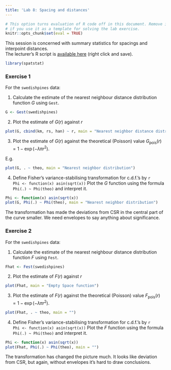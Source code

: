 ```yaml
---
title: 'Lab 8: Spacing and distances'
---
```


```r
# This option turns evaluation of R code off in this document. Remove it
# if you use it as a template for solving the lab exercise.
knitr::opts_chunk$set(eval = TRUE)
```

This session is concerned with summary statistics for
spacings and interpoint distances.  
The lecturer's R script is [available here](https://raw.githubusercontent.com/spatstat/SSAI2017/master/Scripts/script08.R) (right click and save).

```r
library(spatstat)
```

### Exercise 1

For the `swedishpines` data:

1.  Calculate the estimate of the nearest neighbour distance
    distribution function $G$ using `Gest`.

```r
G <- Gest(swedishpines)
```

2.  Plot the estimate of $G(r)$ against $r$

```r
plot(G, cbind(km, rs, han) ~ r, main = "Nearest neighbor distance distribution")
```

3.  Plot the estimate of $G(r)$ against the theoretical (Poisson) value
    $G_{\mbox{pois}}(r) = 1 - \exp(-\lambda \pi r^2)$.

E.g.

```r
plot(G, . ~ theo, main = "Nearest neighbor distribution")
```

4.  Define Fisher’s variance-stabilising transformation for c.d.f.’s
    by
    ```r
    Phi <- function(x) asin(sqrt(x))
    ```
    Plot the $G$ function using the formula `Phi(.) ~ Phi(theo)`
    and interpret it.
    
```r
Phi <- function(x) asin(sqrt(x))
plot(G, Phi(.) ~ Phi(theo), main = "Nearest neighbor distribution")
```

The transformation has made the deviations from CSR in the central part of the
curve smaller. We need envelopes to say anything about significance.

### Exercise 2

For the `swedishpines` data:

1.  Calculate the estimate of the nearest neighbour distance
    distribution function $F$ using `Fest`.

```r
Fhat <- Fest(swedishpines)
```

2.  Plot the estimate of $F(r)$ against $r$

```r
plot(Fhat, main = "Empty Space function")
```

3.  Plot the estimate of $F(r)$ against the theoretical (Poisson) value
    $F_{\mbox{pois}}(r) = 1 - \exp(-\lambda \pi r^2)$.

```r
plot(Fhat, . ~ theo, main = "")
```

4.  Define Fisher’s variance-stabilising transformation for c.d.f.’s
    by
    ```r
    Phi <- function(x) asin(sqrt(x))
    ```
    Plot the $F$ function using the formula `Phi(.) ~ Phi(theo)`
    and interpret it.

```r
Phi <- function(x) asin(sqrt(x))
plot(Fhat, Phi(.) ~ Phi(theo), main = "")
```

The transformation has changed the picture much. It looks like deviation from CSR,
but again, without envelopes it's hard to draw conclusions.
